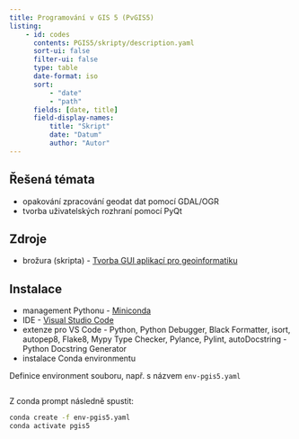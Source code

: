 ```yaml
---
title: Programování v GIS 5 (PvGIS5)
listing:
    - id: codes
      contents: PGIS5/skripty/description.yaml
      sort-ui: false
      filter-ui: false
      type: table
      date-format: iso
      sort:
          - "date"
          - "path"
      fields: [date, title] 
      field-display-names:
          title: "Skript"
          date: "Datum"
          author: "Autor"
---
```


## Řešená témata{.topics}

- opakování zpracování geodat dat pomocí [GDAL/OGR]{.software}
- tvorba uživatelských rozhraní pomocí [PyQt]{.software} 

## Zdroje{.sources}

- brožura (skripta) - [Tvorba GUI aplikací pro geoinformatiku](https://jancaha.github.io/PyQt-GIS-book/)

## Instalace{.instals}

- management Pythonu - [Miniconda](https://docs.anaconda.com/free/miniconda/index.html)
- IDE - [Visual Studio Code](https://code.visualstudio.com/)
- extenze pro VS Code - Python, Python Debugger, Black Formatter, isort, autopep8, Flake8, Mypy Type Checker, Pylance, Pylint, autoDocstring - Python Docstring Generator
- instalace Conda environmentu

Definice environment souboru, např. s názvem `env-pgis5.yaml`
```.yaml
```

Z conda prompt následně spustit:
```bash
conda create -f env-pgis5.yaml
conda activate pgis5
```